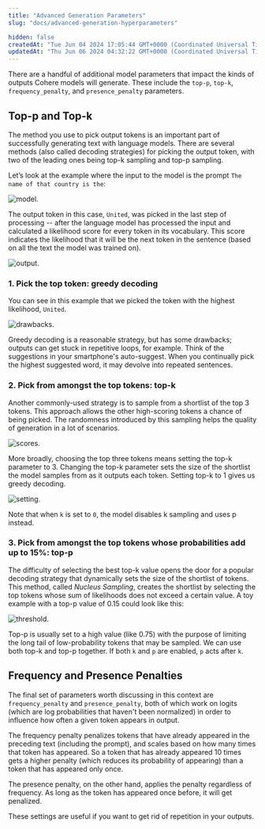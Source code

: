```yaml
---
title: "Advanced Generation Parameters"
slug: "docs/advanced-generation-hyperparameters"

hidden: false
createdAt: "Tue Jun 04 2024 17:05:44 GMT+0000 (Coordinated Universal Time)"
updatedAt: "Thu Jun 06 2024 04:32:22 GMT+0000 (Coordinated Universal Time)"
---
```

There are a handful of additional model parameters that impact the kinds of outputs Cohere models will generate. These include the `top-p`, `top-k`, `frequency_penalty`, and `presence_penalty`  parameters.

## Top-p and Top-k

The method you use to pick output tokens is an important part of successfully generating text with language models. There are several methods (also called decoding strategies) for picking the output token, with two of the leading ones being top-k sampling and top-p sampling.

Let’s look at the example where the input to the model is the prompt `The name of that country is the`:

<Frame caption="Example output of a generation language model.">
<img src='../../assets/images/d3311c2-Top-KTop-P_Visual_1.png' alt='model.' />
</Frame>


The output token in this case, `United`, was picked in the last step of processing -- after the language model has processed the input and calculated a likelihood score for every token in its vocabulary. This score indicates the likelihood that it will be the next token in the sentence (based on all the text the model was trained on).

<Frame caption="The model calculates a likelihood for each token in its vocabulary. The decoding strategy then picks one as the output.">
<img src='../../assets/images/61259d5-Top-KTop-P_Visual_2.png' alt='output.' />
</Frame>


### 1\. Pick the top token: greedy decoding

You can see in this example that we picked the token with the highest likelihood, `United`.

<Frame caption="Always picking the highest scoring token is called 'Greedy Decoding'. It's useful but has some drawbacks.">
<img src='../../assets/images/2a0cc2f-Top-KTop-P_Visual_3.png' alt='drawbacks.' />
</Frame>


Greedy decoding is a reasonable strategy, but has some drawbacks; outputs can get stuck in repetitive loops, for example. Think of the suggestions in your smartphone's auto-suggest. When you continually pick the highest suggested word, it may devolve into repeated sentences.

### 2\. Pick from amongst the top tokens: top-k

Another commonly-used strategy is to sample from a shortlist of the top 3 tokens. This approach allows the other high-scoring tokens a chance of being picked. The randomness introduced by this sampling helps the quality of generation in a lot of scenarios.

<Frame caption="Adding some randomness helps make output text more natural. In top-3 decoding, we first shortlist three tokens then sample one of them by considering their likelihood scores.">
<img src='../../assets/images/8beb940-Top-KTop-P_Visual_4.png' alt='scores.' />
</Frame>


More broadly, choosing the top three tokens means setting the top-k parameter to 3. Changing the top-k parameter sets the size of the shortlist the model samples from as it outputs each token. Setting top-k to 1 gives us greedy decoding.

<Frame caption="Adjusting to the top-k setting.">
<img src='../../assets/images/1810654-Top-KTop-P_Visual_5.png' alt='setting.' />
</Frame>


Note that when `k` is set to `0`, the model disables k sampling and uses p instead.

### 3\. Pick from amongst the top tokens whose probabilities add up to 15%: top-p

The difficulty of selecting the best top-k value opens the door for a popular decoding strategy that dynamically sets the size of the shortlist of tokens. This method, called _Nucleus Sampling_, creates the shortlist by selecting the top tokens whose sum of likelihoods does not exceed a certain value. A toy example with a top-p value of 0.15 could look like this:

<Frame caption="In top-p, the size of the shortlist is dynamically selected based on the sum of likelihood scores reaching some threshold.">
<img src='../../assets/images/fb9c5f9-Top-KTop-P_Visual_6.png' alt='threshold.' />
</Frame>


Top-p is usually set to a high value (like 0.75) with the purpose of limiting the long tail of low-probability tokens that may be sampled. We can use both top-k and top-p together. If both `k` and `p` are enabled, `p` acts after `k`.

## Frequency and Presence Penalties

The final set of parameters worth discussing in this context are `frequency_penalty` and `presence_penalty`, both of which work on logits (which are log probabilities that haven't been normalized) in order to influence how often a given token appears in output.

The frequency penalty penalizes tokens that have already appeared in the preceding text (including the prompt), and scales based on how many times that token has appeared. So a token that has already appeared 10 times gets a higher penalty (which reduces its probability of appearing) than a token that has appeared only once.

The presence penalty, on the other hand, applies the penalty regardless of frequency. As long as the token has appeared once before, it will get penalized.

These settings are useful if you want to get rid of repetition in your outputs.
